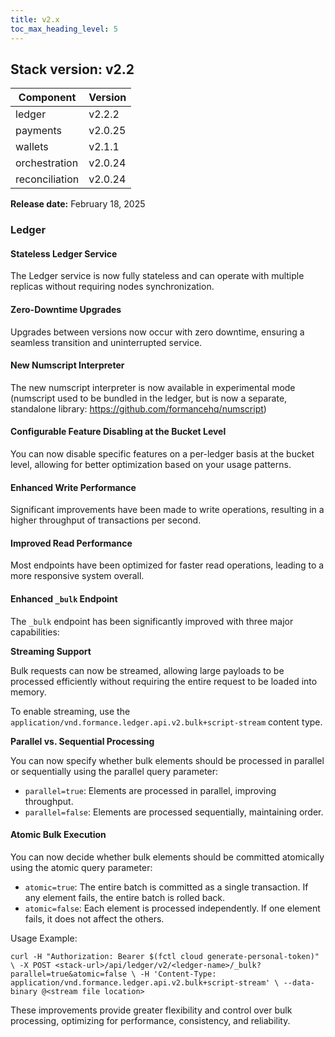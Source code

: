 ```yaml
---
title: v2.x
toc_max_heading_level: 5
---
```


## Stack version: v2.2

| Component      | Version |
|----------------|---------|
| ledger         | v2.2.2  |
| payments       | v2.0.25 |
| wallets        | v2.1.1  |
| orchestration  | v2.0.24 |
| reconciliation | v2.0.24 |

**Release date:** February 18, 2025

### Ledger

#### Stateless Ledger Service

The Ledger service is now fully stateless and can operate with multiple replicas without requiring nodes synchronization.

#### Zero-Downtime Upgrades

Upgrades between versions now occur with zero downtime, ensuring a seamless transition and uninterrupted service.

#### New Numscript Interpreter

The new numscript interpreter is now available in experimental mode (numscript used to be bundled in the ledger, but is now a separate, standalone library: https://github.com/formancehq/numscript)

#### Configurable Feature Disabling at the Bucket Level

You can now disable specific features on a per-ledger basis at the bucket level, allowing for better optimization based on your usage patterns.

#### Enhanced Write Performance

Significant improvements have been made to write operations, resulting in a higher throughput of transactions per second.

#### Improved Read Performance
Most endpoints have been optimized for faster read operations, leading to a more responsive system overall.

#### Enhanced `_bulk` Endpoint

The `_bulk` endpoint has been significantly improved with three major capabilities:

**Streaming Support**

Bulk requests can now be streamed, allowing large payloads to be processed efficiently without requiring the entire request to be loaded into memory.

To enable streaming, use the `application/vnd.formance.ledger.api.v2.bulk+script-stream` content type.

**Parallel vs. Sequential Processing**

You can now specify whether bulk elements should be processed in parallel or sequentially using the parallel query parameter:

- `parallel=true`: Elements are processed in parallel, improving throughput.
- `parallel=false`: Elements are processed sequentially, maintaining order.

#### Atomic Bulk Execution

You can now decide whether bulk elements should be committed atomically using the atomic query parameter:

- `atomic=true`: The entire batch is committed as a single transaction. If any element fails, the entire batch is rolled back.
- `atomic=false`: Each element is processed independently. If one element fails, it does not affect the others.

Usage Example:

```
curl -H "Authorization: Bearer $(fctl cloud generate-personal-token)" \ -X POST <stack-url>/api/ledger/v2/<ledger-name>/_bulk?parallel=true&atomic=false \ -H 'Content-Type: application/vnd.formance.ledger.api.v2.bulk+script-stream' \ --data-binary @<stream file location>
```

These improvements provide greater flexibility and control over bulk processing, optimizing for performance, consistency, and reliability.